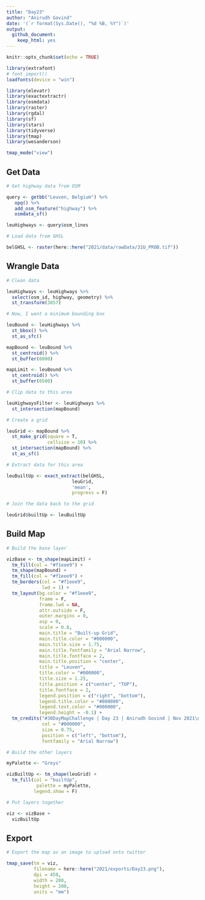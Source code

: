 ```yaml
---
title: "Day23"
author: "Anirudh Govind"
date: '(`r format(Sys.Date(), "%d %B, %Y")`)'
output:
  github_document:
    keep_html: yes
---
```


```r
knitr::opts_chunk$set(echo = TRUE)

library(extrafont)
# font_import()
loadfonts(device = "win")

library(elevatr)
library(exactextractr)
library(osmdata)
library(raster)
library(rgdal)
library(sf)
library(stars)
library(tidyverse)
library(tmap)
library(wesanderson)

tmap_mode("view")
```

## Get Data

```r
# Get highway data from OSM

query <- getbb("Leuven, Belgium") %>% 
   opq() %>% 
   add_osm_feature("highway") %>% 
   osmdata_sf()

leuHighways <- query$osm_lines

```

```r
# Load data from GHSL

belGHSL <- raster(here::here("2021/data/rawData/31U_PROB.tif"))
```

## Wrangle Data

```r
# Clean data

leuHighways <- leuHighways %>% 
  select(osm_id, highway, geometry) %>% 
  st_transform(3857)

```

```r
# Now, I want a minimum bounding box

leuBound <- leuHighways %>% 
  st_bbox() %>% 
  st_as_sfc()

mapBound <- leuBound %>% 
  st_centroid() %>% 
  st_buffer(6000)

mapLimit <- leuBound %>% 
  st_centroid() %>% 
  st_buffer(6500)

```

```r
# Clip data to this area

leuHighwaysFilter <- leuHighways %>% 
  st_intersection(mapBound)

```

```r
# Create a grid

leuGrid <- mapBound %>% 
  st_make_grid(square = T,
               cellsize = 10) %>% 
  st_intersection(mapBound) %>% 
  st_as_sf()

```

```r
# Extract data for this area

leuBuiltUp <- exact_extract(belGHSL, 
                        leuGrid,
                        'mean',
                        progress = F)

# Join the data back to the grid

leuGrid$builtUp <- leuBuiltUp

```

## Build Map

```r
# Build the base layer

vizBase <- tm_shape(mapLimit) +
  tm_fill(col = "#f1eee9") +
  tm_shape(mapBound) +
  tm_fill(col = "#f1eee9") +
  tm_borders(col = "#f1eee9",
             lwd = 1) +
  tm_layout(bg.color = "#f1eee9",
            frame = F,
            frame.lwd = NA,
            attr.outside = F,
            outer.margins = 0,
            asp = 0,
            scale = 0.8,
            main.title = "Built-up Grid",
            main.title.color = "#000000",
            main.title.size = 1.75,
            main.title.fontfamily = "Arial Narrow",
            main.title.fontface = 2,
            main.title.position = "center",
            title = "Leuven",
            title.color = "#000000",
            title.size = 1.25,
            title.position = c("center", "TOP"),
            title.fontface = 2,
            legend.position = c("right", "bottom"),
            legend.title.color = "#000000",
            legend.text.color = "#000000",
            legend.height = -0.1) + 
  tm_credits("#30DayMapChallenge | Day 23 | Anirudh Govind | Nov 2021\nCorbane, Christina; Sabo, Filip; Politis, Panagiotis; Syrris Vasileos (2020): GHS-BUILT-S2 R2020A - built-up grid derived from Sentinel-2 global image\ncomposite for reference year 2018using Convolutional Neural Networks (GHS-S2Net). European Commission, Joint Research Centre (JRC) PID: http://data.europa.eu/89h/016d1a34-b184-42dc-b586-e10b915dd863,\ndoi:10.2905/016D1A34-B184-42DC-B586-E10B915DD863",
             col = "#000000",
             size = 0.75,
             position = c("left", "bottom"),
             fontfamily = "Arial Narrow")
```

```r
# Build the other layers

myPalette <- "Greys"

vizBuiltUp <- tm_shape(leuGrid) +
  tm_fill(col = "builtUp",
           palette = myPalette,
          legend.show = F)

```

```r
# Put layers together

viz <- vizBase +
  vizBuiltUp
```

## Export

```r
# Export the map as an image to upload onto twitter

tmap_save(tm = viz,
          filename = here::here("2021/exports/Day23.png"),
          dpi = 450,
          width = 200,
          height = 200,
          units = "mm")

```

